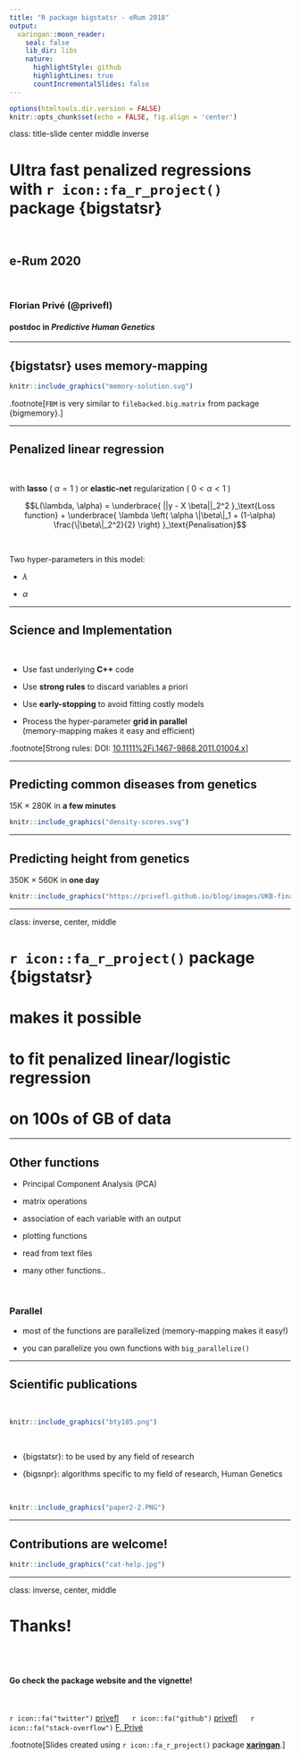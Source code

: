 ```yaml
---
title: "R package bigstatsr - eRum 2018"
output:
  xaringan::moon_reader:
    seal: false
    lib_dir: libs
    nature:
      highlightStyle: github
      highlightLines: true
      countIncrementalSlides: false
---
```


```r
options(htmltools.dir.version = FALSE)
knitr::opts_chunk$set(echo = FALSE, fig.align = 'center')
```

class: title-slide center middle inverse

# Ultra fast penalized regressions<br>with `r icon::fa_r_project()` package {bigstatsr}

<br>

## e-Rum 2020

<br>

### Florian Privé (@privefl)
#### postdoc in *Predictive Human Genetics*

---

## {bigstatsr} uses memory-mapping

```r
knitr::include_graphics("memory-solution.svg")
```

.footnote[`FBM` is very similar to `filebacked.big.matrix` from package {bigmemory}.]

---

## Penalized linear regression 

<br>

with **lasso** ( $\alpha=1$ ) or **elastic-net** regularization ( $0 < \alpha < 1$ )

$$L(\lambda, \alpha) = \underbrace{ ||y - X \beta||_2^2 }_\text{Loss function} + \underbrace{ \lambda \left( \alpha \|\beta\|_1 + (1-\alpha) \frac{\|\beta\|_2^2}{2}  \right) }_\text{Penalisation}$$

<br>

Two hyper-parameters in this model:

- $\lambda$

- $\alpha$

---

## Science and Implementation

<br>

- Use fast underlying **C++** code

- Use **strong rules** to discard variables a priori

- Use **early-stopping** to avoid fitting costly models

- Process the hyper-parameter **grid in parallel** <br>(memory-mapping makes it easy and efficient)

.footnote[Strong rules: DOI: [10.1111%2Fj.1467-9868.2011.01004.x](https://doi.org/10.1111/j.1467-9868.2011.01004.x)]

---

## Predicting common diseases from genetics

15K $\times$ 280K in **a few minutes**

```r
knitr::include_graphics("density-scores.svg")
```

---

## Predicting height from genetics

350K $\times$ 560K in **one day**

```r
knitr::include_graphics("https://privefl.github.io/blog/images/UKB-final-pred.png")
```

---

class: inverse, center, middle

#  `r icon::fa_r_project()` package {bigstatsr}
# makes it possible 
# to fit penalized linear/logistic regression
# on 100s of GB of data

---

## Other functions

- Principal Component Analysis (PCA)

- matrix operations

- association of each variable with an output

- plotting functions

- read from text files

- many other functions..

<br>

### Parallel

- most of the functions are parallelized (memory-mapping makes it easy!)

- you can parallelize you own functions with `big_parallelize()`

---

## Scientific publications

<br>

<a href="https://doi.org/10.1093/bioinformatics/bty185" target="_blank">
```r
knitr::include_graphics("bty185.png")
```
</a>

<br>

- {bigstatsr}: to be used by any field of research

- {bigsnpr}: algorithms specific to my field of research, Human Genetics

<br>

<a href="https://doi.org/10.1534/genetics.119.302019" target="_blank">
```r
knitr::include_graphics("paper2-2.PNG")
```
</a>

---

## Contributions are welcome!

```r
knitr::include_graphics("cat-help.jpg")
```

---

class: inverse, center, middle

# Thanks!

<br/><br/>

#### Go check the package website and the vignette!

<!-- Package's website: https://privefl.github.io/bigstatsr/ -->

<br/>

`r icon::fa("twitter")` [privefl](https://twitter.com/privefl) &nbsp;&nbsp;&nbsp;&nbsp; `r icon::fa("github")` [privefl](https://github.com/privefl) &nbsp;&nbsp;&nbsp;&nbsp; `r icon::fa("stack-overflow")` [F. Privé](https://stackoverflow.com/users/6103040/f-priv%c3%a9)


.footnote[Slides created using `r icon::fa_r_project()` package [**xaringan**](https://github.com/yihui/xaringan).]
